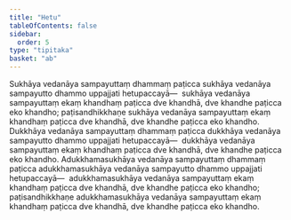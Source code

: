 ```yaml
---
title: "Hetu"
tableOfContents: false
sidebar:
  order: 5
type: "tipitaka"
basket: "ab"
---
```



<DynamicBreadcrumb />

<Division number="1">

<Paragraph number="1796">
Sukhāya vedanāya sampayuttaṃ dhammaṃ paṭicca sukhāya vedanāya sampayutto dhammo uppajjati hetupaccayā—  sukhāya vedanāya sampayuttaṃ ekaṃ khandhaṃ paṭicca dve khandhā, dve khandhe paṭicca eko khandho; paṭisandhikkhaṇe sukhāya vedanāya sampayuttaṃ ekaṃ khandhaṃ paṭicca dve khandhā, dve khandhe paṭicca eko khandho.
</Paragraph>

<Paragraph number="1797">
Dukkhāya vedanāya sampayuttaṃ dhammaṃ paṭicca dukkhāya vedanāya sampayutto dhammo uppajjati hetupaccayā—  dukkhāya vedanāya sampayuttaṃ ekaṃ khandhaṃ paṭicca dve khandhā, dve khandhe paṭicca eko khandho.
</Paragraph>

<Paragraph number="1798">
Adukkhamasukhāya vedanāya sampayuttaṃ dhammaṃ paṭicca adukkhamasukhāya vedanāya sampayutto dhammo uppajjati hetupaccayā—  adukkhamasukhāya vedanāya sampayuttaṃ ekaṃ khandhaṃ paṭicca dve khandhā, dve khandhe paṭicca eko khandho; paṭisandhikkhaṇe adukkhamasukhāya vedanāya sampayuttaṃ ekaṃ khandhaṃ paṭicca dve khandhā, dve khandhe paṭicca eko khandho.
</Paragraph>
</Division>